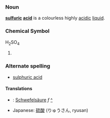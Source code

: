 ===Noun===
'''[[sulfuric]] [[acid]]''' is a colourless highly [[acidic]] [[liquid]].

===Chemical Symbol===
H<sub>2</sub>SO<sub>4</sub>
#

===Alternate spelling===
*[[sulphuric acid]]

====Translations====
*{{msg:de}}: [[Schwefelsäure]] ''f'' [[:de:Schwefelsäure|^]]
*Japanese: [[硫酸]] (りゅうさん, ryusan)

{{stub}}
<!-- If you edit this page, please also edit "sulphuric acid" to keep these two pages in synch. -->